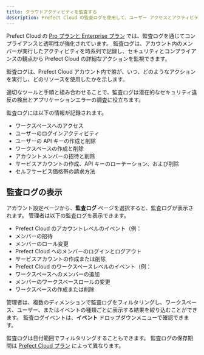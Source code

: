 ```yaml
---
title: クラウドアクティビティを監査する
description: Prefect Cloud の監査ログを使用して、ユーザー アクセスとアクティビティを監視します。
---
```


Prefect Cloud の [Pro プランと Enterprise プラン](https://www.prefect.io/pricing) では、監査ログを通じてコン​​プライアンスと透明性が強化されています。
監査ログは、アカウント内のメンバーが実行したアクティビティを時系列で記録し、セキュリティとコンプライアンスの観点から Prefect Cloud の詳細なアクションを監視できます。

監査ログは、Prefect Cloud アカウント内で誰が、いつ、どのようなアクションを実行し、どのリソースを使用したかを示します。

適切なツールと手順と組み合わせることで、監査ログは潜在的なセキュリティ違反の検出とアプリケーションエラーの調査に役立ちます。

監査ログには以下の情報が記録されます。

- ワークスペースへのアクセス
- ユーザーのログインアクティビティ
- ユーザーの API キーの作成と削除
- ワークスペースの作成と削除
- アカウントメンバーの招待と削除
- サービスアカウントの作成、API キーのローテーション、および削除
- セルフサービス価格帯の請求方法

## 監査ログの表示

アカウント設定ページから、**監査ログ** ページを選択すると、監査ログが表示されます。
管理者は以下の監査ログを表示できます。

- Prefect Cloud のアカウントレベルのイベント（例：
- メンバーの招待
- メンバーのロール変更
- Prefect Cloud へのメンバーのログインとログアウト
- サービスアカウントの作成または削除
- Prefect Cloud のワークスペースレベルのイベント（例：
- ワークスペースへのメンバーの追加
- メンバーのワークスペースロールの変更
- ワークスペースの作成または削除

管理者は、複数のディメンションで監査ログをフィルタリングし、ワークスペース、ユーザー、またはイベントの種類ごとに表示する結果を絞り込むことができます。
監査ログイベントは、**イベント** ドロップダウンメニューで確認できます。

監査ログは日付範囲でフィルタリングすることもできます。
監査ログの保存期間は [Prefect Cloud プラン](https://www.prefect.io/pricing) によって異なります。
